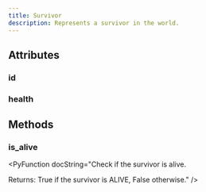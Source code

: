 ```yaml
---
title: Survivor
description: Represents a survivor in the world.
---
```


## Attributes

### id

<PyAttribute type="int" value="" docString="Unique identifier for the survivor." />

### health

<PyAttribute type="int" value="" docString="Current health of the survivor." />

## Methods

### is_alive

<PyFunctionSignature signature="def is_alive() -> bool" />

<PyFunction docString="Check if the survivor is alive.

Returns:
True if the survivor is ALIVE, False otherwise." />
